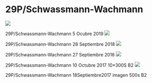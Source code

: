 
# 29P/Schwassmann-Wachmann
<img src="https://astroccd.files.wordpress.com/2019/10/0029p_20191005_i88.jpg" />

29P/Schwassmann-Wachmann 5 Ocubre 2019
<img src="https://astroccd.files.wordpress.com/2018/09/29p_20180928_i88.jpg" />

29P/Schwassmann-Wachmann 28 Septiembre 2018
<img src="https://astroccd.files.wordpress.com/2018/09/29p_20180927_i88.jpg" />

29P/Schwassmann-Wachmann 27 Septiembre 2018
<img src="https://astroccd.files.wordpress.com/2012/12/29p.jpg" />

29P/Schwassmann-Wachmann 10 Octubre 2017 10*300S B2
<img src="https://astroccd.files.wordpress.com/2012/12/29p_20170918_i88.jpg" />

29P/Schwassmann-Wachmann 18Septiembre2017 imagen 500s B2